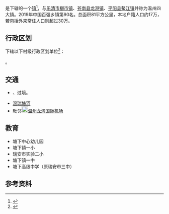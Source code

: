 {{中国乡级行政区|33/03/81/101/000}}

'''{{PAGENAMEBASE}}'''是{{PRC admin/fullname|33/03/81/101/000|3}}下辖的一个[[行政建制镇|镇]]<ref>{{PRC admin/ref sgc|{{PRC admin/parent|33/03/81/101/000}}}}</ref>，与[[乐清市|乐清市]][[柳市镇|柳市镇]]、[[苍南县|苍南县]][[龙港镇|龙港镇]]、[[平阳县|平阳县]][[鳌江镇|鳌江镇]]并称为温州四大镇。2019年中国百强乡镇第90名。总面积81平方公里，本地户籍人口约17万，若包括外来常住人口则超过30万。

== 行政区划 ==
{{PAGENAMEBASE}}下辖以下村级行政区划单位<ref>{{PRC admin/ref sgc|33/03/81/101/000}}</ref>：

{{PRC admin/children|33/03/81/101/000}}。

==交通==
*{{中国高速公路名|G15}}、{{中国国道名|104}}过境。
*[[温瑞塘河|温瑞塘河]]
*毗邻[[File:Airport_Sign.svg|20px]][[温州龙湾国际机场|温州龙湾国际机场]]

==教育==
*塘下中心幼儿园
*塘下镇一小
*瑞安市实验二小
*塘下镇一中
*塘下高级中学（原瑞安市三中）

== 参考资料 ==
{{reflist}}

{{PRC admin/navcat|33/03/81/101/000}}